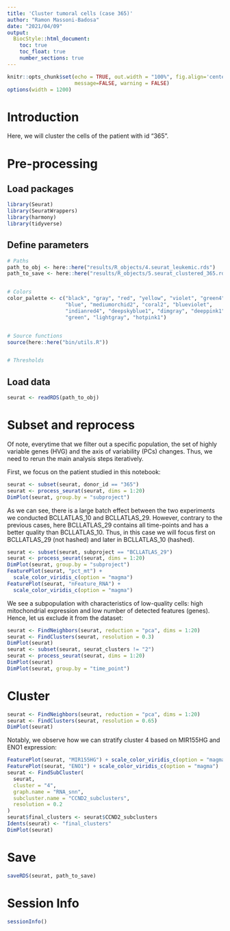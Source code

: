 ```yaml
---
title: 'Cluster tumoral cells (case 365)'
author: "Ramon Massoni-Badosa"
date: "2021/04/09"
output: 
  BiocStyle::html_document:
    toc: true
    toc_float: true
    number_sections: true
---
```


```r
knitr::opts_chunk$set(echo = TRUE, out.width = "100%", fig.align='center', 
                      message=FALSE, warning = FALSE)
options(width = 1200)
```


# Introduction

Here, we will cluster the cells of the patient with id "365".


# Pre-processing

## Load packages

```r
library(Seurat)
library(SeuratWrappers)
library(harmony)
library(tidyverse)
```


## Define parameters

```r
# Paths
path_to_obj <- here::here("results/R_objects/4.seurat_leukemic.rds")
path_to_save <- here::here("results/R_objects/5.seurat_clustered_365.rds")


# Colors
color_palette <- c("black", "gray", "red", "yellow", "violet", "green4",
                   "blue", "mediumorchid2", "coral2", "blueviolet",
                   "indianred4", "deepskyblue1", "dimgray", "deeppink1",
                   "green", "lightgray", "hotpink1")


# Source functions
source(here::here("bin/utils.R"))


# Thresholds
```

  
## Load data

```r
seurat <- readRDS(path_to_obj)
```


# Subset and reprocess

Of note, everytime that we filter out a specific population, the set of highly variable genes (HVG) and the axis of variability (PCs) changes. Thus, we need to rerun the main analysis steps iteratively.

First, we focus on the patient studied in this notebook:

```r
seurat <- subset(seurat, donor_id == "365")
seurat <- process_seurat(seurat, dims = 1:20)
DimPlot(seurat, group.by = "subproject")
```

As we can see, there is a large batch effect between the two experiments we conducted BCLLATLAS_10 and BCLLATLAS_29. However, contrary to the previous cases, here BCLLATLAS_29 contains all time-points and has a better quality than BCLLATLAS_10. Thus, in this case we will focus first on BCLLATLAS_29 (not hashed) and later in BCLLATLAS_10 (hashed).


```r
seurat <- subset(seurat, subproject == "BCLLATLAS_29")
seurat <- process_seurat(seurat, dims = 1:20)
DimPlot(seurat, group.by = "subproject")
FeaturePlot(seurat, "pct_mt") +
  scale_color_viridis_c(option = "magma")
FeaturePlot(seurat, "nFeature_RNA") +
  scale_color_viridis_c(option = "magma")
```


We see a subpopulation with characteristics of low-quality cells: high mitochondrial expression and low number of detected features (genes). Hence, let us exclude it from the dataset:

```r
seurat <- FindNeighbors(seurat, reduction = "pca", dims = 1:20)
seurat <- FindClusters(seurat, resolution = 0.3)
DimPlot(seurat)
seurat <- subset(seurat, seurat_clusters != "2")
seurat <- process_seurat(seurat, dims = 1:20)
DimPlot(seurat)
DimPlot(seurat, group.by = "time_point")
```


# Cluster

```r
seurat <- FindNeighbors(seurat, reduction = "pca", dims = 1:20)
seurat <- FindClusters(seurat, resolution = 0.65)
DimPlot(seurat)
```


Notably, we observe how we can stratify cluster 4 based on MIR155HG and ENO1 expression:

```r
FeaturePlot(seurat, "MIR155HG") + scale_color_viridis_c(option = "magma")
FeaturePlot(seurat, "ENO1") + scale_color_viridis_c(option = "magma")
seurat <- FindSubCluster(
  seurat,
  cluster = "4",
  graph.name = "RNA_snn",
  subcluster.name = "CCND2_subclusters",
  resolution = 0.2
)
seurat$final_clusters <- seurat$CCND2_subclusters
Idents(seurat) <- "final_clusters"
DimPlot(seurat)
```


# Save

```r
saveRDS(seurat, path_to_save)
```


# Session Info

```r
sessionInfo()
```

